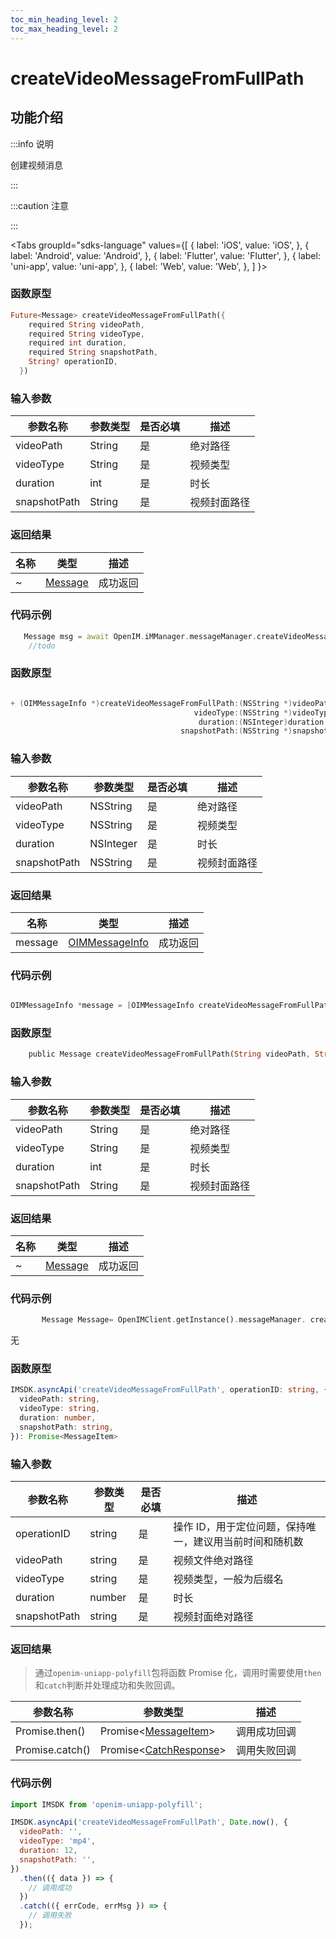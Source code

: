 ```yaml
---
toc_min_heading_level: 2
toc_max_heading_level: 2
---
```


# createVideoMessageFromFullPath

## 功能介绍

:::info 说明

创建视频消息

:::

:::caution 注意

:::

<Tabs
groupId="sdks-language"
values={[
{ label: 'iOS', value: 'iOS', },
{ label: 'Android', value: 'Android', },
{ label: 'Flutter', value: 'Flutter', },
{ label: 'uni-app', value: 'uni-app', },
{ label: 'Web', value: 'Web', },
]
}>

<TabItem value="Flutter">

### 函数原型

```dart showLineNumbers
Future<Message> createVideoMessageFromFullPath({
    required String videoPath,
    required String videoType,
    required int duration,
    required String snapshotPath,
    String? operationID,
  })
```

### 输入参数

| 参数名称     | 参数类型 | 是否必填 | 描述         |
| ------------ | -------- | -------- | ------------ |
| videoPath    | String   | 是       | 绝对路径     |
| videoType    | String   | 是       | 视频类型     |
| duration     | int      | 是       | 时长         |
| snapshotPath | String   | 是       | 视频封面路径 |

### 返回结果

| 名称 | 类型                                               | 描述     |
| ---- | -------------------------------------------------- | -------- |
| ~    | [Message](docs/sdks/class/message/messageInfo.mdx) | 成功返回 |

### 代码示例

```dart showLineNumbers
   Message msg = await OpenIM.iMManager.messageManager.createVideoMessageFromFullPath(videoPath: videoPath, videoType: videoType, duration: duration, snapshotPath: snapshotPath);
    //todo
```

</TabItem>

<TabItem value="iOS">

### 函数原型

```swift showLineNumbers

+ (OIMMessageInfo *)createVideoMessageFromFullPath:(NSString *)videoPath
                                         videoType:(NSString *)videoType
                                          duration:(NSInteger)duration
                                      snapshotPath:(NSString *)snapshotPath;

```

### 输入参数

| 参数名称     | 参数类型  | 是否必填 | 描述         |
| ------------ | --------- | -------- | ------------ |
| videoPath    | NSString  | 是       | 绝对路径     |
| videoType    | NSString  | 是       | 视频类型     |
| duration     | NSInteger | 是       | 时长         |
| snapshotPath | NSString  | 是       | 视频封面路径 |

### 返回结果

| 名称    | 类型                                                      | 描述     |
| ------- | --------------------------------------------------------- | -------- |
| message | [OIMMessageInfo](docs/sdks/class/message/messageInfo.mdx) | 成功返回 |

### 代码示例

```swift showLineNumbers

OIMMessageInfo *message = [OIMMessageInfo createVideoMessageFromFullPath:@"" videoType:@"" duration:1 snapshotPath:@""];

```

</TabItem>

<TabItem value="Android">

### 函数原型

```dart showLineNumbers
    public Message createVideoMessageFromFullPath(String videoPath, String videoType, long duration, String snapshotPath)
```

### 输入参数

| 参数名称     | 参数类型 | 是否必填 | 描述         |
| ------------ | -------- | -------- | ------------ |
| videoPath    | String   | 是       | 绝对路径     |
| videoType    | String   | 是       | 视频类型     |
| duration     | int      | 是       | 时长         |
| snapshotPath | String   | 是       | 视频封面路径 |

### 返回结果

| 名称 | 类型                                               | 描述     |
| ---- | -------------------------------------------------- | -------- |
| ~    | [Message](docs/sdks/class/message/messageInfo.mdx) | 成功返回 |

### 代码示例

```dart showLineNumbers
       Message Message= OpenIMClient.getInstance().messageManager. createVideoMessageFromFullPath( videoPath,  videoType,  duration,  snapshotPath)
```

</TabItem>

<TabItem value="Web">

无

</TabItem>

<TabItem value="uni-app">

### 函数原型

```ts showLineNumbers
IMSDK.asyncApi('createVideoMessageFromFullPath', operationID: string, {
  videoPath: string,
  videoType: string,
  duration: number,
  snapshotPath: string,
}): Promise<MessageItem>
```

### 输入参数

| 参数名称     | 参数类型 | 是否必填 | 描述                                                    |
| ------------ | -------- | -------- | ------------------------------------------------------- |
| operationID  | string   | 是       | 操作 ID，用于定位问题，保持唯一，建议用当前时间和随机数 |
| videoPath    | string   | 是       | 视频文件绝对路径                                        |
| videoType    | string   | 是       | 视频类型，一般为后缀名                                  |
| duration     | number   | 是       | 时长                                                    |
| snapshotPath | string   | 是       | 视频封面绝对路径                                        |

### 返回结果

> 通过`openim-uniapp-polyfill`包将函数 Promise 化，调用时需要使用`then`和`catch`判断并处理成功和失败回调。

| 参数名称        | 参数类型                                                         | 描述         |
| --------------- | ---------------------------------------------------------------- | ------------ |
| Promise.then()  | Promise<[MessageItem](docs/sdks/class/message/messageInfo.mdx)\> | 调用成功回调 |
| Promise.catch() | Promise<[CatchResponse](docs/sdks/class/response.mdx)\>          | 调用失败回调 |

### 代码示例

```js showLineNumbers
import IMSDK from 'openim-uniapp-polyfill';

IMSDK.asyncApi('createVideoMessageFromFullPath', Date.now(), {
  videoPath: '',
  videoType: 'mp4',
  duration: 12,
  snapshotPath: '',
})
  .then(({ data }) => {
    // 调用成功
  })
  .catch(({ errCode, errMsg }) => {
    // 调用失败
  });
```

</TabItem>
</Tabs>
